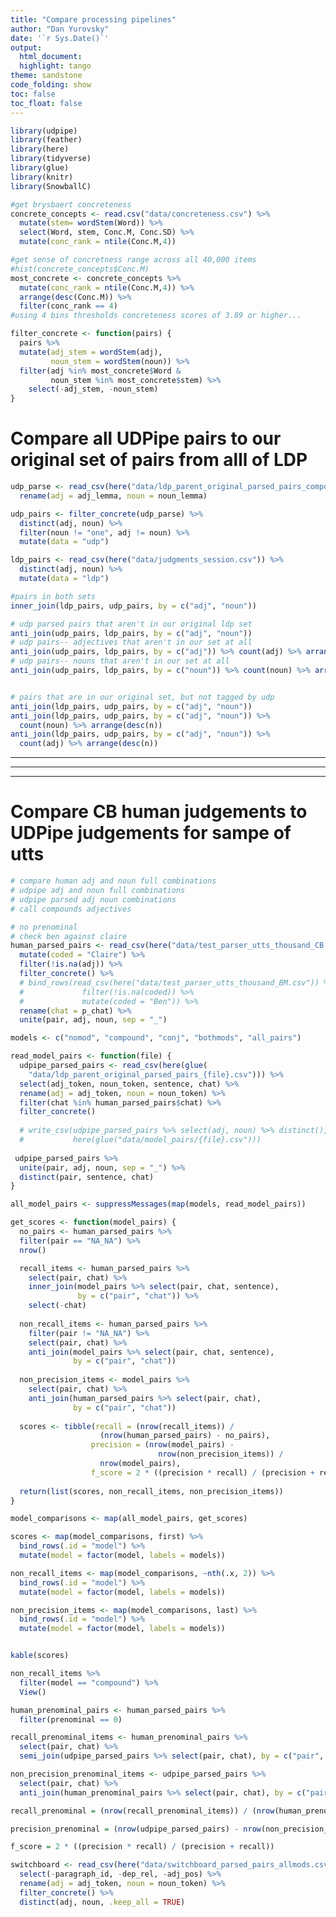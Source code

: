 ```yaml
---
title: "Compare processing pipelines"
author: "Dan Yurovsky"
date: '`r Sys.Date()`'
output:
  html_document:
  highlight: tango
theme: sandstone
code_folding: show
toc: false
toc_float: false
---
```

  
```r
library(udpipe)
library(feather)
library(here)
library(tidyverse)
library(glue)
library(knitr)
library(SnowballC)
```


```r
#get brysbaert concreteness
concrete_concepts <- read.csv("data/concreteness.csv") %>%
  mutate(stem= wordStem(Word)) %>%
  select(Word, stem, Conc.M, Conc.SD) %>%
  mutate(conc_rank = ntile(Conc.M,4))

#get sense of concretness range across all 40,000 items
#hist(concrete_concepts$Conc.M)
most_concrete <- concrete_concepts %>%
  mutate(conc_rank = ntile(Conc.M,4)) %>%
  arrange(desc(Conc.M)) %>%
  filter(conc_rank == 4)
#using 4 bins thresholds concreteness scores of 3.89 or higher...
```


```r
filter_concrete <- function(pairs) {
  pairs %>%
  mutate(adj_stem = wordStem(adj),
         noun_stem = wordStem(noun)) %>%
  filter(adj %in% most_concrete$Word &
         noun_stem %in% most_concrete$stem) %>%
    select(-adj_stem, -noun_stem)
}
```

# Compare all UDPipe pairs to our original set of pairs from alll of LDP

```r
udp_parse <- read_csv(here("data/ldp_parent_original_parsed_pairs_compounds_and_root.csv")) %>%
  rename(adj = adj_lemma, noun = noun_lemma)

udp_pairs <- filter_concrete(udp_parse) %>%
  distinct(adj, noun) %>%
  filter(noun != "one", adj != noun) %>%
  mutate(data = "udp")

ldp_pairs <- read_csv(here("data/judgments_session.csv")) %>%
  distinct(adj, noun) %>%
  mutate(data = "ldp")

#pairs in both sets
inner_join(ldp_pairs, udp_pairs, by = c("adj", "noun"))

# udp parsed pairs that aren't in our original ldp set
anti_join(udp_pairs, ldp_pairs, by = c("adj", "noun"))
# udp pairs-- adjectives that aren't in our set at all
anti_join(udp_pairs, ldp_pairs, by = c("adj")) %>% count(adj) %>% arrange(desc(n))
# udp pairs-- nouns that aren't in our set at all
anti_join(udp_pairs, ldp_pairs, by = c("noun")) %>% count(noun) %>% arrange(desc(n))


# pairs that are in our original set, but not tagged by udp
anti_join(ldp_pairs, udp_pairs, by = c("adj", "noun"))
anti_join(ldp_pairs, udp_pairs, by = c("adj", "noun")) %>%
  count(noun) %>% arrange(desc(n))
anti_join(ldp_pairs, udp_pairs, by = c("adj", "noun")) %>%
  count(adj) %>% arrange(desc(n))
```

***
***
***

# Compare CB human judgements to UDPipe judgements for sampe of utts

```r
# compare human adj and noun full combinations
# udpipe adj and noun full combinations
# udpipe parsed adj noun combinations
# call compounds adjectives

# no prenominal
# check ben against claire
human_parsed_pairs <- read_csv(here("data/test_parser_utts_thousand_CB.csv")) %>%
  mutate(coded = "Claire") %>%
  filter(!is.na(adj)) %>%
  filter_concrete() %>%
  # bind_rows(read_csv(here("data/test_parser_utts_thousand_BM.csv")) %>%
  #             filter(!is.na(coded)) %>%
  #             mutate(coded = "Ben")) %>%
  rename(chat = p_chat) %>%
  unite(pair, adj, noun, sep = "_") 

models <- c("nomod", "compound", "conj", "bothmods", "all_pairs")

read_model_pairs <- function(file) {
  udpipe_parsed_pairs <- read_csv(here(glue(
    "data/ldp_parent_original_parsed_pairs_{file}.csv"))) %>%
  select(adj_token, noun_token, sentence, chat) %>%
  rename(adj = adj_token, noun = noun_token) %>%
  filter(chat %in% human_parsed_pairs$chat) %>%
  filter_concrete() 
  
  # write_csv(udpipe_parsed_pairs %>% select(adj, noun) %>% distinct(), 
  #           here(glue("data/model_pairs/{file}.csv")))
  
 udpipe_parsed_pairs %>%
  unite(pair, adj, noun, sep = "_") %>%
  distinct(pair, sentence, chat)
}

all_model_pairs <- suppressMessages(map(models, read_model_pairs))
```

```r
get_scores <- function(model_pairs) {
  no_pairs <- human_parsed_pairs %>% 
  filter(pair == "NA_NA") %>%
  nrow()

  recall_items <- human_parsed_pairs %>%
    select(pair, chat) %>%
    inner_join(model_pairs %>% select(pair, chat, sentence), 
               by = c("pair", "chat")) %>%
    select(-chat)
  
  non_recall_items <- human_parsed_pairs %>%
    filter(pair != "NA_NA") %>%
    select(pair, chat) %>%
    anti_join(model_pairs %>% select(pair, chat, sentence), 
              by = c("pair", "chat")) 
  
  non_precision_items <- model_pairs %>%
    select(pair, chat) %>%
    anti_join(human_parsed_pairs %>% select(pair, chat), 
              by = c("pair", "chat")) 
  
  scores <- tibble(recall = (nrow(recall_items)) / 
                    (nrow(human_parsed_pairs) - no_pairs),
                  precision = (nrow(model_pairs) - 
                                 nrow(non_precision_items)) /
                    nrow(model_pairs), 
                  f_score = 2 * ((precision * recall) / (precision + recall)))
  
  return(list(scores, non_recall_items, non_precision_items))
}

model_comparisons <- map(all_model_pairs, get_scores)

scores <- map(model_comparisons, first) %>%
  bind_rows(.id = "model") %>%
  mutate(model = factor(model, labels = models))

non_recall_items <- map(model_comparisons, ~nth(.x, 2)) %>%
  bind_rows(.id = "model") %>%
  mutate(model = factor(model, labels = models))

non_precision_items <- map(model_comparisons, last) %>%
  bind_rows(.id = "model") %>%
  mutate(model = factor(model, labels = models))


kable(scores)
```

```r
non_recall_items %>%
  filter(model == "compound") %>%
  View()
```


```r
human_prenominal_pairs <- human_parsed_pairs %>%
  filter(prenominal == 0)

recall_prenominal_items <- human_prenominal_pairs %>%
  select(pair, chat) %>%
  semi_join(udpipe_parsed_pairs %>% select(pair, chat), by = c("pair", "chat"))

non_precision_prenominal_items <- udpipe_parsed_pairs %>%
  select(pair, chat) %>%
  anti_join(human_prenominal_pairs %>% select(pair, chat), by = c("pair", "chat"))

recall_prenominal = (nrow(recall_prenominal_items)) / (nrow(human_prenominal_pairs))

precision_prenominal = (nrow(udpipe_parsed_pairs) - nrow(non_precision_prenominal_items)) / nrow(udpipe_parsed_pairs)

f_score = 2 * ((precision * recall) / (precision + recall))
```

```r
switchboard <- read_csv(here("data/switchboard_parsed_pairs_allmods.csv")) %>%
  select(-paragraph_id, -dep_rel, -adj_pos) %>%
  rename(adj = adj_token, noun = noun_token) %>%
  filter_concrete() %>%
  distinct(adj, noun, .keep_all = TRUE)
```